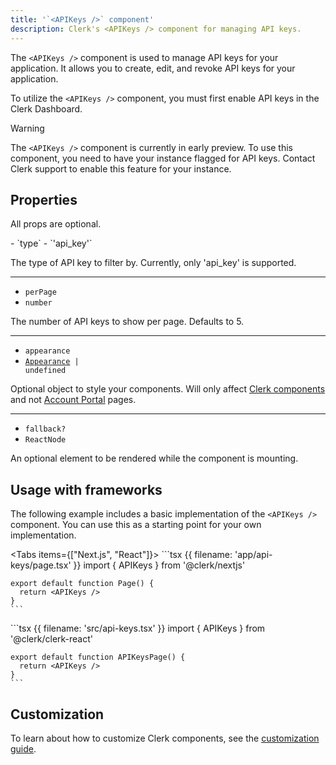 ```yaml
---
title: '`<APIKeys />` component'
description: Clerk's <APIKeys /> component for managing API keys.
---
```


The `<APIKeys />` component is used to manage API keys for your application. It allows you to create, edit, and revoke API keys for your application.

To utilize the `<APIKeys />` component, you must first enable API keys in the Clerk Dashboard.

> [!WARNING]
> The `<APIKeys />` component is currently in early preview. To use this component, you need to have your instance flagged for API keys. Contact Clerk support to enable this feature for your instance.

## Properties

All props are optional.

<Properties>
  - `type`
  - `'api_key'`

  The type of API key to filter by. Currently, only 'api\_key' is supported.

  ---

  - `perPage`
  - `number`

  The number of API keys to show per page. Defaults to 5.

  ---

  - `appearance`
  - <code>[Appearance](/docs/customization/overview) | undefined</code>

  Optional object to style your components. Will only affect [Clerk components](/docs/components/overview) and not [Account Portal](/docs/account-portal/overview) pages.

  ---

  - `fallback?`
  - `ReactNode`

  An optional element to be rendered while the component is mounting.
</Properties>

## Usage with frameworks

The following example includes a basic implementation of the `<APIKeys />` component. You can use this as a starting point for your own implementation.

<Tabs items={["Next.js", "React"]}>
  <Tab>
    ```tsx {{ filename: 'app/api-keys/page.tsx' }}
    import { APIKeys } from '@clerk/nextjs'

    export default function Page() {
      return <APIKeys />
    }
    ```
  </Tab>

  <Tab>
    ```tsx {{ filename: 'src/api-keys.tsx' }}
    import { APIKeys } from '@clerk/clerk-react'

    export default function APIKeysPage() {
      return <APIKeys />
    }
    ```
  </Tab>
</Tabs>

## Customization

To learn about how to customize Clerk components, see the [customization guide](/docs/customization/overview).
